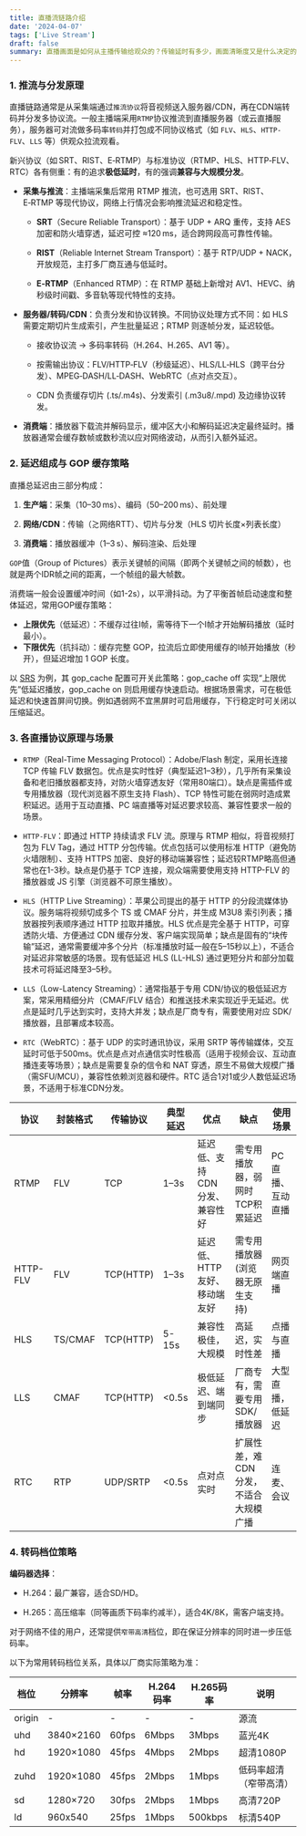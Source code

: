 ```yaml
---
title: 直播流链路介绍
date: '2024-04-07'
tags: ['Live Stream']
draft: false
summary: 直播画面是如何从主播传输给观众的？传输延时有多少，画面清晰度又是什么决定的？
---
```


<TOCInline toc={props.toc} asDisclosure />

### 1. 推流与分发原理

直播链路通常是从采集端通过`推流协议`将音视频送入服务器/CDN，再在CDN端转码并分发多协议流。一般主播端采用`RTMP`协议推流到直播服务器（或云直播服务），服务器可对流做多码率`转码`并打包成不同协议格式（如 `FLV`、`HLS`、`HTTP-FLV`、`LLS` 等）供观众拉流观看。

新兴协议（如 SRT、RIST、E‑RTMP）与标准协议（RTMP、HLS、HTTP‑FLV、RTC）各有侧重：有的追求**极低延时**，有的强调**兼容与大规模分发**。

- **采集与推流**：主播端采集后常用 RTMP 推流，也可选用 SRT、RIST、E‑RTMP 等现代协议，网络上行情况会影响推流延迟和稳定性。

  - **SRT**（Secure Reliable Transport）：基于 UDP + ARQ 重传，支持 AES 加密和防火墙穿透，延迟可控 ≈120 ms，适合跨网段高可靠性传输。

  - **RIST**（Reliable Internet Stream Transport）：基于 RTP/UDP + NACK，开放规范，主打多厂商互通与低延时。

  - **E‑RTMP**（Enhanced RTMP）：在 RTMP 基础上新增对 AV1、HEVC、纳秒级时间戳、多音轨等现代特性的支持。

- **服务器/转码/CDN**：负责分发和协议转换。不同协议处理方式不同：如 HLS 需要定期切片生成索引，产生批量延迟；RTMP 则逐帧分发，延迟较低。

  - 接收协议流 → 多码率转码（H.264、H.265、AV1 等）。

  - 按需输出协议：FLV/HTTP‑FLV（秒级延迟）、HLS/LL‑HLS（跨平台分发）、MPEG‑DASH/LL‑DASH、WebRTC（点对点交互）。

  - CDN 负责缓存切片 (.ts/.m4s)、分发索引 (.m3u8/.mpd) 及边缘协议转发。

- **消费端**：播放器下载流并解码显示，缓冲区大小和解码延迟决定最终延时。播放器通常会缓存数帧或数秒流以应对网络波动，从而引入额外延迟。

### 2. 延迟组成与 GOP 缓存策略

直播总延迟由三部分构成：

1. **生产端**：采集（10–30 ms）、编码（50–200 ms）、前处理

2. **网络/CDN**：传输（≳网络RTT）、切片与分发（HLS 切片长度×列表长度）

3. **消费端**：播放器缓冲（1–3 s）、解码渲染、后处理

`GOP`值（Group of Pictures）表示关键帧的间隔（即两个关键帧之间的帧数），也就是两个IDR帧之间的距离，一个帧组的最大帧数。

消费端一般会设置缓冲时间（如1-2s），以平滑抖动。为了平衡首帧启动速度和整体延迟，常用GOP缓存策略：

- **上限优先**（低延迟）：不缓存过往I帧，需等待下一个I帧才开始解码播放（延时最小）。
- **下限优先**（抗抖动）：缓存完整 GOP，拉流后立即使用缓存的I帧开始播放（秒开），但延迟增加 1 GOP 长度。

以 [SRS](https://github.com/ossrs/srs) 为例，其 gop_cache 配置可开关此策略：gop_cache off 实现“上限优先”低延迟播放，gop_cache on 则启用缓存快速启动。根据场景需求，可在极低延迟和快速首屏间切换。例如遇弱网不宜黑屏时可启用缓存，下行稳定时可关闭以压缩延迟。


### 3. 各直播协议原理与场景

- `RTMP`（Real-Time Messaging Protocol）：Adobe/Flash 制定，采用长连接 TCP 传输 FLV 数据包。优点是实时性好（典型延迟1–3秒），几乎所有采集设备和老旧播放器都支持，对防火墙穿透友好（常用80端口）。缺点是需插件或专用播放器（现代浏览器不原生支持 Flash）、TCP 特性可能在弱网时造成累积延迟。适用于互动直播、PC 端直播等对延迟要求较高、兼容性要求一般的场景。

- `HTTP-FLV`：即通过 HTTP 持续请求 FLV 流。原理与 RTMP 相似，将音视频打包为 FLV Tag，通过 HTTP 分包传输。优点包括可以使用标准 HTTP（避免防火墙限制）、支持 HTTPS 加密、良好的移动端兼容性；延迟较RTMP略高但通常也在1-3秒。缺点是仍基于 TCP 连接，观众端需要使用支持 HTTP-FLV 的播放器或 JS 引擎（浏览器不可原生播放）。

- `HLS`（HTTP Live Streaming）：苹果公司提出的基于 HTTP 的分段流媒体协议。服务端将视频切成多个 TS 或 CMAF 分片，并生成 M3U8 索引列表；播放器按列表顺序通过 HTTP 拉取并播放。HLS 优点是完全基于 HTTP，可穿透防火墙、方便通过 CDN 缓存分发、客户端实现简单；缺点是固有的“块传输”延迟，通常需要缓冲多个分片（标准播放时延一般在5–15秒以上），不适合对延迟非常敏感的场景。现有低延迟 HLS (LL-HLS) 通过更短分片和部分加载技术可将延迟降至3–5秒。

- `LLS`（Low-Latency Streaming）：通常指基于专用 CDN/协议的极低延迟方案，常采用精细分片（CMAF/FLV 结合）和推送技术来实现近乎无延迟。优点是延时几乎达到实时，支持大并发；缺点是厂商专有，需要使用对应 SDK/播放器，且部署成本较高。

- `RTC`（WebRTC）：基于 UDP 的实时通讯协议，采用 SRTP 等传输媒体，交互延时可低于500ms。优点是点对点通信实时性极高（适用于视频会议、互动直播连麦等场景）；缺点是需要复杂的信令和 NAT 穿透，原生不易做大规模广播（需SFU/MCU），兼容性依赖浏览器和硬件。RTC 适合1对1或少人数低延迟场景，不适用于标准CDN分发。

|协议|封装格式|传输协议|典型延迟|优点|缺点|使用场景|
|--------|--------|--------|--------|--------|--------|--------|
|RTMP|FLV|TCP|1–3s|延迟低、支持CDN分发、兼容性好|需专用播放器，弱网时TCP积累延迟|PC 直播、互动直播|
|HTTP-FLV|FLV|TCP(HTTP)|1–3s|延迟低、HTTP友好、移动端友好|需专用播放器(浏览器无原生支持)|网页端直播|
|HLS|TS/CMAF|TCP(HTTP)|5-15s|兼容性极佳，大规模|高延迟，实时性差|点播与直播|
|LLS|CMAF|TCP(HTTP)|\<0.5s|极低延迟、端到端同步|厂商专有，需要专用SDK/播放器|大型直播，低延迟|
|RTC|RTP|UDP/SRTP|\<0.5s|点对点实时|扩展性差，难CDN分发，不适合大规模广播|连麦、会议|


### 4. 转码档位策略

**编码器选择**：

  - H.264：最广兼容，适合SD/HD。

  - H.265：高压缩率（同等画质下码率约减半），适合4K/8K，需客户端支持。

对于网络不佳的用户，还常提供`窄带高清`档位，即在保证分辨率的同时进一步压低码率。

以下为常用转码档位关系，具体以厂商实际策略为准：

|档位|分辨率|帧率|H.264码率|H.265码率|说明|
|--------|--------|--------|--------|--------|--------|
|origin|-|-|-|-|源流|
|uhd|3840×2160|60fps|6Mbps|3Mbps|蓝光4K|
|hd|1920×1080|45fps|4Mbps|2Mbps|超清1080P|
|zuhd|1920×1080|45fps|2Mbps|1Mbps|低码率超清（窄带高清）|
|sd|1280×720|30fps|2Mbps|1Mbps|高清720P|
|ld|960x540|25fps|1Mbps|500kbps|标清540P|
